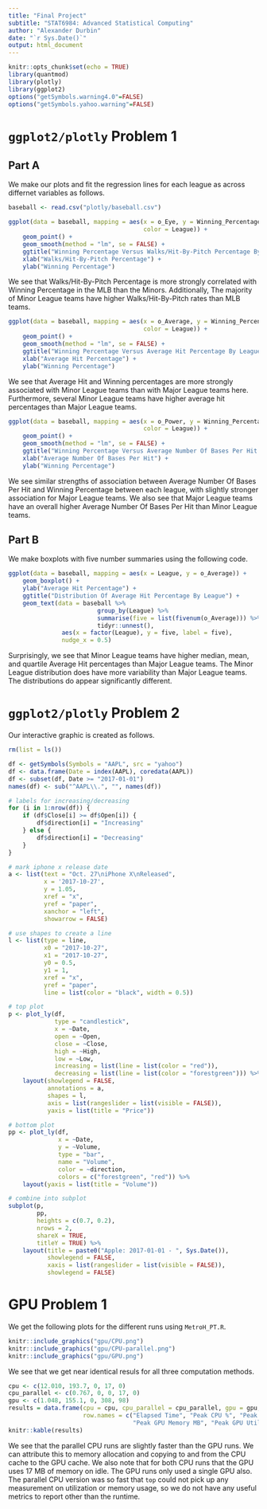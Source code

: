 ```yaml
---
title: "Final Project"
subtitle: "STAT6984: Advanced Statistical Computing"
author: "Alexander Durbin"
date: "`r Sys.Date()`"
output: html_document
---
```


```r

knitr::opts_chunk$set(echo = TRUE)
library(quantmod)
library(plotly)
library(ggplot2)
options("getSymbols.warning4.0"=FALSE)
options("getSymbols.yahoo.warning"=FALSE)

```

# `ggplot2/plotly` Problem 1

## Part A

We make our plots and fit the regression lines for each league as across differnet variables as follows.

```r

baseball <- read.csv("plotly/baseball.csv")

ggplot(data = baseball, mapping = aes(x = o_Eye, y = Winning_Percentage,
                                      color = League)) +
    geom_point() +
    geom_smooth(method = "lm", se = FALSE) +
    ggtitle("Winning Percentage Versus Walks/Hit-By-Pitch Percentage By League") +
    xlab("Walks/Hit-By-Pitch Percentage") +
    ylab("Winning Percentage")

```

We see that Walks/Hit-By-Pitch Percentage is more strongly correlated with Winning Percentage in the MLB than the Minors. Additionally, The majority of Minor League teams have higher Walks/Hit-By-Pitch rates than MLB teams. 

```r

ggplot(data = baseball, mapping = aes(x = o_Average, y = Winning_Percentage,
                                      color = League)) +
    geom_point() +
    geom_smooth(method = "lm", se = FALSE) +
    ggtitle("Winning Percentage Versus Average Hit Percentage By League") +
    xlab("Average Hit Percentage") +
    ylab("Winning Percentage")

```

We see that Average Hit and Winning percentages are more strongly associated with Minor League teams than with Major League teams here. Furthermore, several Minor League teams have higher average hit percentages than Major League teams.

```r

ggplot(data = baseball, mapping = aes(x = o_Power, y = Winning_Percentage,
                                      color = League)) +
    geom_point() +
    geom_smooth(method = "lm", se = FALSE) +
    ggtitle("Winning Percentage Versus Average Number Of Bases Per Hit By League") +
    xlab("Average Number Of Bases Per Hit") +
    ylab("Winning Percentage")

```

We see similar strengths of association between Average Number Of Bases Per Hit and Winning Percentage between each league, with slightly stronger association for Major League teams. We also see that Major League teams have an overall higher Average Number Of Bases Per Hit than Minor League teams.

## Part B

We make boxplots with five number summaries using the following code.

```r

ggplot(data = baseball, mapping = aes(x = League, y = o_Average)) +
    geom_boxplot() +
    ylab("Average Hit Percentage") +
    ggtitle("Distribution Of Average Hit Percentage By League") +
    geom_text(data = baseball %>% 
                         group_by(League) %>% 
                         summarise(five = list(fivenum(o_Average))) %>% 
                         tidyr::unnest(), 
               aes(x = factor(League), y = five, label = five), 
               nudge_x = 0.5)

```

Surprisingly, we see that Minor League teams have higher median, mean, and quartile Average Hit percentages than Major League teams. The Minor League distribution does have more variability than Major League teams. The distributions do appear significantly different. 

# `ggplot2/plotly` Problem 2

Our interactive graphic is created as follows.

```r

rm(list = ls())

df <- getSymbols(Symbols = "AAPL", src = "yahoo")
df <- data.frame(Date = index(AAPL), coredata(AAPL))
df <- subset(df, Date >= "2017-01-01")
names(df) <- sub("^AAPL\\.", "", names(df))

# labels for increasing/decreasing
for (i in 1:nrow(df)) {
    if (df$Close[i] >= df$Open[i]) {
        df$direction[i] = "Increasing"
    } else {
        df$direction[i] = "Decreasing"
    }
}

# mark iphone x release date
a <- list(text = "Oct. 27\niPhone X\nReleased",
          x = '2017-10-27',
          y = 1.05,
          xref = "x",
          yref = "paper",
          xanchor = "left",
          showarrow = FALSE)

# use shapes to create a line
l <- list(type = line,
          x0 = "2017-10-27",
          x1 = "2017-10-27",
          y0 = 0.5,
          y1 = 1,
          xref = "x",
          yref = "paper",
          line = list(color = "black", width = 0.5))

# top plot
p <- plot_ly(df,
             type = "candlestick",
             x = ~Date,
             open = ~Open,
             close = ~Close,
             high = ~High,
             low = ~Low,
             increasing = list(line = list(color = "red")),
             decreasing = list(line = list(color = "forestgreen"))) %>% 
    layout(showlegend = FALSE,
           annotations = a,
           shapes = l,
           axis = list(rangeslider = list(visible = FALSE)),
           yaxis = list(title = "Price"))

# bottom plot
pp <- plot_ly(df,
              x = ~Date,
              y = ~Volume,
              type = "bar",
              name = "Volume",
              color = ~direction,
              colors = c("forestgreen", "red")) %>% 
    layout(yaxis = list(title = "Volume"))

# combine into subplot
subplot(p,
        pp,
        heights = c(0.7, 0.2),
        nrows = 2,
        shareX = TRUE,
        titleY = TRUE) %>% 
    layout(title = paste0("Apple: 2017-01-01 - ", Sys.Date()),
           showlegend = FALSE,
           xaxis = list(rangeslider = list(visible = FALSE)),
           showlegend = FALSE)

```

# GPU Problem 1

We get the following plots for the different runs using `MetroH_PT.R`.

```r

knitr::include_graphics("gpu/CPU.png")
knitr::include_graphics("gpu/CPU-parallel.png")
knitr::include_graphics("gpu/GPU.png")

```

We see that we get near identical resuls for all three computation methods.

```r

cpu <- c(12.010, 193.7, 0, 17, 0)
cpu_parallel <- c(0.767, 0, 0, 17, 0)
gpu <- c(1.048, 155.1, 0, 308, 98) 
results = data.frame(cpu = cpu, cpu_parallel = cpu_parallel, gpu = gpu,
                     row.names = c("Elapsed Time", "Peak CPU %", "Peak CPU Memory %",
                                   "Peak GPU Memory MB", "Peak GPU Utilization %"))
knitr::kable(results)

```

We see that the parallel CPU runs are slightly faster than the GPU runs. We can attribute this to memory allocation and copying to and from the CPU cache to the GPU cache. We also note that for both CPU runs that the GPU uses 17 MB of memory on idle. The GPU runs only used a single GPU also. The parallel CPU version was so fast that `top` could not pick up any measurement on utilization or memory usage, so we do not have any useful metrics to report other than the runtime. 
